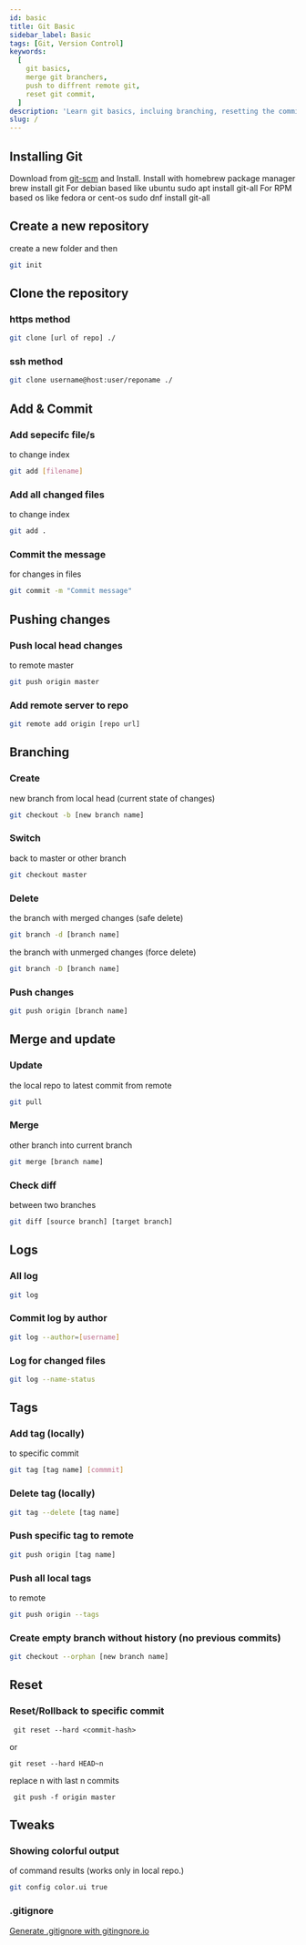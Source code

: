 ```yaml
---
id: basic
title: Git Basic
sidebar_label: Basic
tags: [Git, Version Control]
keywords:
  [
    git basics,
    merge git branchers,
    push to diffrent remote git,
    reset git commit,
  ]
description: 'Learn git basics, incluing branching, resetting the commits, checking status of uncomited changes, merging branches etc.'
slug: /
---
```



## Installing Git

<Tabs groupId="operating-systems">
  <TabItem value="win" label="Windows">
    Download from <a href="https://git-scm.com/download/win">git-scm</a> and Install.
  </TabItem>
  <TabItem value="mac" label="Mac">
    Install with homebrew package manager
    <CodeBlock language="bash">brew install git</CodeBlock>
  </TabItem>
  <TabItem value="linux" label="Linux">
    For debian based like ubuntu
    <CodeBlock language="bash">sudo apt install git-all</CodeBlock>
  </TabItem>
  <TabItem value="rpm" label="RPM based">
    For RPM based os like fedora or cent-os
    <CodeBlock language="bash">sudo dnf install git-all</CodeBlock>
  </TabItem>
</Tabs>

## Create a new repository

create a new folder and then

```bash
git init
```

## Clone the repository

### https method

```bash
git clone [url of repo] ./
```

### ssh method

```bash
git clone username@host:user/reponame ./
```

## Add & Commit

### Add sepecifc file/s

to change index

```bash
git add [filename]
```

### Add all changed files

to change index

```bash
git add .
```

### Commit the message

for changes in files

```bash
git commit -m "Commit message"
```

## Pushing changes

### Push local head changes

to remote master

```bash
git push origin master
```

### Add remote server to repo

```bash
git remote add origin [repo url]
```

## Branching

### Create

new branch from local head (current state of changes)

```bash
git checkout -b [new branch name]
```

### Switch

back to master or other branch

```bash
git checkout master
```

### Delete

the branch with merged changes (safe delete)

```bash
git branch -d [branch name]
```

the branch with unmerged changes (force delete)

```bash
git branch -D [branch name]
```

### Push changes

```bash
git push origin [branch name]
```

## Merge and update

### Update

the local repo to latest commit from remote

```bash
git pull
```

### Merge

other branch into current branch

```bash
git merge [branch name]
```

### Check diff

between two branches

```bash
git diff [source branch] [target branch]
```

## Logs

### All log

```bash
git log
```

### Commit log by author

```bash
git log --author=[username]
```

### Log for changed files

```bash
git log --name-status
```

## Tags

### Add tag (locally)

to specific commit

```bash
git tag [tag name] [commmit]
```

### Delete tag (locally)

```bash
git tag --delete [tag name]
```

### Push specific tag to remote

```bash
git push origin [tag name]
```

### Push all local tags

to remote

```bash
git push origin --tags
```

### Create empty branch without history (no previous commits)

```bash
git checkout --orphan [new branch name]
```

## Reset

### Reset/Rollback to specific commit

```
 git reset --hard <commit-hash>
```

or

```
git reset --hard HEAD~n
```

replace n with last n commits

```
 git push -f origin master
```

## Tweaks

### Showing colorful output

of command results (works only in local repo.)

```bash
git config color.ui true
```

### .gitignore

[Generate .gitignore with gitingnore.io](http://gitignore.io/)
